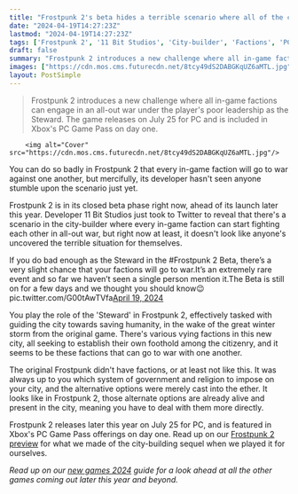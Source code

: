 ```yaml
---
title: "Frostpunk 2's beta hides a terrible scenario where all of the city-builder's factions 'go to war,' but so far no one's found it"
date: "2024-04-19T14:27:23Z"
lastmod: "2024-04-19T14:27:23Z"
tags: ['Frostpunk 2', '11 Bit Studios', 'City-builder', 'Factions', 'PC Game Pass']
draft: false
summary: "Frostpunk 2 introduces a new challenge where all in-game factions can engage in an all-out war under the player's poor leadership as the Steward. The game releases on July 25 for PC and is included in Xbox's PC Game Pass on day one."
images: ["https://cdn.mos.cms.futurecdn.net/8tcy49dS2DABGKqUZ6aMTL.jpg"]
layout: PostSimple
---
```

> Frostpunk 2 introduces a new challenge where all in-game factions can engage in an all-out war under the player's poor leadership as the Steward. The game releases on July 25 for PC and is included in Xbox's PC Game Pass on day one.


        <img alt="Cover" src="https://cdn.mos.cms.futurecdn.net/8tcy49dS2DABGKqUZ6aMTL.jpg"/>
        
You can do so badly in Frostpunk 2 that every in-game faction will go to war against one another, but mercifully, its developer hasn't seen anyone stumble upon the scenario just yet.

Frostpunk 2 is in its closed beta phase right now, ahead of its launch later this year. Developer 11 Bit Studios just took to Twitter to reveal that there's a scenario in the city-builder where every in-game faction can start fighting each other in all-out war, but right now at least, it doesn't look like anyone's uncovered the terrible situation for themselves.

If you do bad enough as the Steward in the #Frostpunk 2 Beta, there’s a very slight chance that your factions will go to war.It’s an extremely rare event and so far we haven’t seen a single person mention it.The Beta is still on for a few days and we thought you should know😉 pic.twitter.com/G00tAwTVfa[April 19, 2024](https://twitter.com/frostpunkgame/status/1781291521913786677)

You play the role of the 'Steward' in Frostpunk 2, effectively tasked with guiding the city towards saving humanity, in the wake of the great winter storm from the original game. There's various vying factions in this new city, all seeking to establish their own foothold among the citizenry, and it seems to be these factions that can go to war with one another.

The original Frostpunk didn't have factions, or at least not like this. It was always up to you which system of government and religion to impose on your city, and the alternative options were merely cast into the ether. It looks like in Frostpunk 2, those alternate options are already alive and present in the city, meaning you have to deal with them more directly.

Frostpunk 2 releases later this year on July 25 for PC, and is featured in Xbox's PC Game Pass offerings on day one. Read up on our [Frostpunk 2 preview](https://www.gamesradar.com/frostpunk-2-preview-october-2023/) for what we made of the city-building sequel when we played it for ourselves. 

*Read up on our *[<em>new games 2024</em>](https://www.gamesradar.com/video-game-release-dates/)* guide for a look ahead at all the other games coming out later this year and beyond.*
        